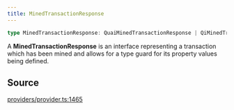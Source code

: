 ```yaml
---
title: MinedTransactionResponse
---
```


```ts
type MinedTransactionResponse: QuaiMinedTransactionResponse | QiMinedTransactionResponse;
```

A **MinedTransactionResponse** is an interface representing a transaction which has been mined and allows for a type
guard for its property values being defined.

## Source

[providers/provider.ts:1465](https://github.com/dominant-strategies/quais.js/blob/7ad0a969a30d30fc2cf79fa0dcda980927cb6fd5/src/providers/provider.ts#L1465)
